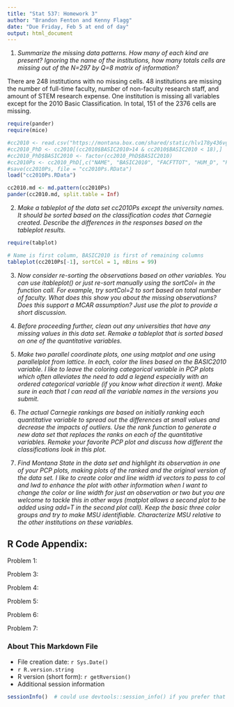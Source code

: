 ```yaml
---
title: "Stat 537: Homework 3"
author: "Brandon Fenton and Kenny Flagg"
date: "Due Friday, Feb 5 at end of day"
output: html_document
---
```


1. _Summarize the missing data patterns. How many of each kind are present? Ignoring the name of the institutions, how many totals cells are missing out of the N=297 by Q=8 matrix of information?_

There are 248 institutions with no missing cells. 48 institutions are missing the number of full-time faculty, number of non-faculty research staff, and amount of STEM research expense. One institution is missing all variables except for the 2010 Basic Classification. In total, 151 of the 2376 cells are missing.

```r
require(pander)
require(mice)

#cc2010 <- read.csv("https://montana.box.com/shared/static/hlv178y436vggzmsxxzsdkoarfkopkvp.csv", header = TRUE)
#cc2010_PhD <- cc2010[(cc2010$BASIC2010>14 & cc2010$BASIC2010 < 18),]
#cc2010_PhD$BASIC2010 <- factor(cc2010_PhD$BASIC2010)
#cc2010Ps <- cc2010_PhD[,c("NAME", "BASIC2010", "FACFTTOT", "HUM_D", "PROF_D", "SOC_D", "STEM_D", "RESSTAFF", "STEM_EXP")]
#save(cc2010Ps, file = "cc2010Ps.RData")
load("cc2010Ps.RData")

cc2010.md <- md.pattern(cc2010Ps)
pander(cc2010.md, split.table = Inf)
```

2. _Make a tableplot of the data set cc2010Ps except the university names. It should be sorted based on the classification codes that Carnegie created. Describe the differences in the responses based on the tableplot results._

```r
require(tabplot)

# Name is first column, BASIC2010 is first of remaining columns
tableplot(cc2010Ps[-1], sortCol = 1, nBins = 99)
```

3. _Now consider re-sorting the observations based on other variables. You can use itableplot() or just re-sort manually using the sortCol= in the function call. For example, try sortCol=2 to sort based on total number of faculty. What does this show you about the missing observations? Does this support a MCAR assumption? Just use the plot to provide a short discussion._

4. _Before proceeding further, clean out any universities that have any missing values in this data set. Remake a tableplot that is sorted based on one of the quantitative variables._

5. _Make two parallel coordinate plots, one using matplot and one using parallelplot from lattice. In each, color the lines based on the BASIC2010 variable. I like to leave the coloring categorical variable in PCP plots which often alleviates the need to add a legend especially with an ordered categorical variable (if you know what direction it went). Make sure in each that I can read all the variable names in the versions you submit._

6. _The actual Carnegie rankings are based on initially ranking each quantitative variable to spread out the differences at small values and decrease the impacts of outliers. Use the rank function to generate a new data set that replaces the ranks on each of the quantitative variables. Remake your favorite PCP plot and discuss how different the classifications look in this plot._

7. _Find Montana State in the data set and highlight its observation in one of your PCP plots, making plots of the ranked and the original version of the data set. I like to create color and line width id vectors to pass to col and lwd to enhance the plot with other information when I want to change the color or line width for just an observation or two but you are welcome to tackle this in other ways (matplot allows a second plot to be added using add=T in the second plot call). Keep the basic three color groups and try to make MSU identifiable. Characterize MSU relative to the other institutions on these variables._


## R Code Appendix:
Problem 1:

Problem 3:

Problem 4:

Problem 5:

Problem 6:

Problem 7:


### About This Markdown File

  * File creation date: `r Sys.Date()`
  * `r R.version.string`
  * R version (short form): `r getRversion()`
  * Additional session information
  
```r
sessionInfo()  # could use devtools::session_info() if you prefer that
```
